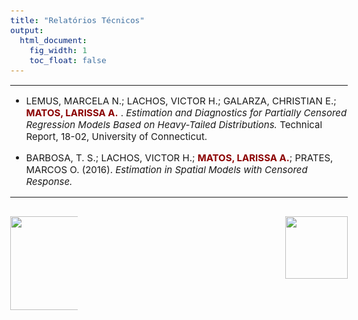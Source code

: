 ```yaml
---
title: "Relatórios Técnicos"
output:
  html_document:
    fig_width: 1
    toc_float: false    
---
```


<style type="text/css">
.nav.navbar-nav.navbar-right a {
    color: black;
}
.navbar {
  background-color:maroon;
  border-color:black;
  icon-color:white;
}
.navbar-brand {
color:black!important;
}
body{ /* Normal  */
      font-size: 15px;
  }
h1.title {
  font-size: 32px;
}
h3 { /* Header 3 */
  font-size: 24px;
  color: DarkRed;
}
</style>

<style>
a:link {
    color: darkred;
}
a:visited {
    color: darkred;
}
a:hover {
    color: darkred;
}
.column-f1{
  float: left;
  width: 20%;
  text-align: left;
}
.column-f2{
  float: right;
  width: 20%;
  text-align: right;
}
</style>

----

- LEMUS, MARCELA N.; LACHOS, VICTOR H.; GALARZA, CHRISTIAN E.; <span style="color:darkred"> **MATOS, LARISSA A.**</span> . *Estimation and Diagnostics for Partially Censored Regression Models Based on Heavy-Tailed Distributions.* Technical Report, 18-02, University of Connecticut.
</br>

- BARBOSA, T. S.; LACHOS, VICTOR H.; <span style="color:darkred"> **MATOS, LARISSA A.**</span>; PRATES, MARCOS O. (2016). *Estimation in Spatial Models with Censored Response.* 

----

<div id="footer">
<p>
<div class="column-f1">
![](imagens/logo-unicamp1.png){width=150px}
</div>
<div class="column-f2">
![](imagens/logoimecc1.png){width=100px}
</div>
</p>
</div>